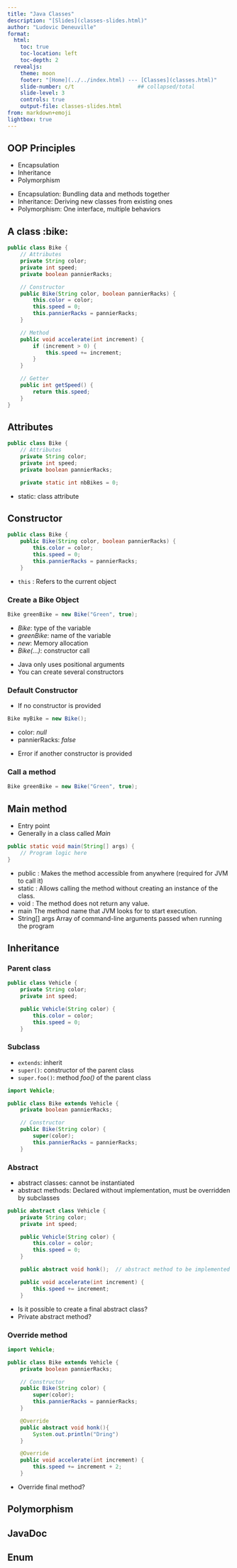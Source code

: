 ```yaml
---
title: "Java Classes"
description: "[Slides](classes-slides.html)"
author: "Ludovic Deneuville"
format: 
  html:
    toc: true
    toc-location: left
    toc-depth: 2
  revealjs:
    theme: moon
    footer: "[Home](../../index.html) --- [Classes](classes.html)"
    slide-number: c/t                    ## collapsed/total
    slide-level: 3
    controls: true
    output-file: classes-slides.html
from: markdown+emoji
lightbox: true
---
```


## OOP Principles

::: {.fragment}
- Encapsulation
- Inheritance
- Polymorphism
:::

::: {.notes}
- Encapsulation: Bundling data and methods together
- Inheritance: Deriving new classes from existing ones
- Polymorphism: One interface, multiple behaviors
:::


## A class :bike:

```.java
public class Bike {
    // Attributes
    private String color;
    private int speed;
    private boolean pannierRacks;

    // Constructor
    public Bike(String color, boolean pannierRacks) {
        this.color = color;
        this.speed = 0;
        this.pannierRacks = pannierRacks;
    }

    // Method
    public void accelerate(int increment) {
        if (increment > 0) {
            this.speed += increment;
        }
    }

    // Getter
    public int getSpeed() {
        return this.speed;
    }
}
```

## Attributes

```.java
public class Bike {
    // Attributes
    private String color;
    private int speed;
    private boolean pannierRacks;

    private static int nbBikes = 0;
```

- static: class attribute

## Constructor

```.java
public class Bike {
    public Bike(String color, boolean pannierRacks) {
        this.color = color;
        this.speed = 0;
        this.pannierRacks = pannierRacks;
    }
```

- `this` : Refers to the current object


### Create a Bike Object

```.java
Bike greenBike = new Bike("Green", true);
```

- *Bike*: type of the variable 
- *greenBike*: name of the variable
- *new*: Memory allocation
- *Bike(...)*: constructor call

:::{.notes}
- Java only uses positional arguments
- You can create several constructors
:::


### Default Constructor

- If no constructor is provided

```.java
Bike myBike = new Bike();
```

- color: *null*
- pannierRacks: *false*

:::{.notes}
- Error if another constructor is provided
:::

### Call a method

```.java
Bike greenBike = new Bike("Green", true);
```



## Main method

- Entry point
- Generally in a class called *Main*

```.java
public static void main(String[] args) {
    // Program logic here
}
```


::: {.notes}
- public :	Makes the method accessible from anywhere (required for JVM to call it)
- static :	Allows calling the method without creating an instance of the class.
- void :	The method does not return any value.
- main	The method name that JVM looks for to start execution.
- String[] args	Array of command-line arguments passed when running the program
:::



## Inheritance

### Parent class

```.java
public class Vehicle {
    private String color;
    private int speed;

    public Vehicle(String color) {
        this.color = color;
        this.speed = 0;
    }
```

### Subclass

- `extends`: inherit
- `super()`: constructor of the parent class
- `super.foo()`: method *foo()* of the parent class

```.java
import Vehicle;

public class Bike extends Vehicle {
    private boolean pannierRacks;

    // Constructor
    public Bike(String color) {
        super(color);
        this.pannierRacks = pannierRacks;
    }
```

### Abstract

- abstract classes: cannot be instantiated
- abstract methods: Declared without implementation, must be overridden by subclasses

```.java
public abstract class Vehicle {
    private String color;
    private int speed;

    public Vehicle(String color) {
        this.color = color;
        this.speed = 0;
    }

    public abstract void honk();  // abstract method to be implemented in subsclasses

    public void accelerate(int increment) {
        this.speed += increment;
    }
```

::: {.notes}
- Is it possible to create a final abstract class?
- Private abstract method?
:::

### Override method

```.java
import Vehicle;

public class Bike extends Vehicle {
    private boolean pannierRacks;

    // Constructor
    public Bike(String color) {
        super(color);
        this.pannierRacks = pannierRacks;
    }

    @Override
    public abstract void honk(){
        System.out.println("Dring")
    }

    @Override
    public void accelerate(int increment) {
        this.speed += increment + 2;
    }
```

::: {.notes}
- Override final method?
:::



## Polymorphism


## JavaDoc


## Enum